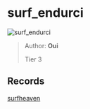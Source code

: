 
# surf_endurci

![surf_endurci](https://raw.githubusercontent.com/Sayt123/SurfMapPics/Maps-and-bonuses/csgo/surf_endurci.jpg)

> Author: **Oui**
>
> Tier 3

## Records

[surfheaven](https://surfheaven.eu/map/surf_endurci)
